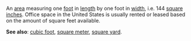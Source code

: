 An [[area]] measuring one [[foot]] in [[length]] by one foot in [[width]], i.e. 144 [[square inches]].  Office space in the United States is usually rented or leased based on the amount of square feet available.

'''See also''': [[cubic foot]], [[square meter]], [[square yard]].